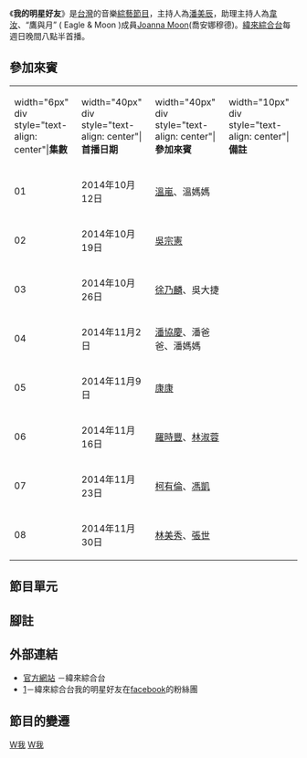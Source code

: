 
{{Infobox television
| 名稱 = 我的明星好友
| 原名 = 
| 圖片 =
| 分類 = [[綜藝節目|綜藝節目]]
| 主持 = [[潘美辰|潘美辰]](主持人)、[[韋汝|韋汝]]、[[Joanna_Moon|Joanna Moon]](助理主持)
| 片頭曲 = 
| 國家 =  {{TWN}}
| 語言 = [[中文|中文]]
| 製作人 = 
| 製作公司 = 
| 執行製作人 = 
| 製作群 = 
| 編審 = 
| 燈光 = 
| 後製 = 
| 成音 = 
| 技術指導 =
| 現場指導 = 
| 助理導播 =  
| 美術指導 =
| 宣傳 = 
| 布景 = 
| 服裝 = 
| 音響燈光 = 
| 現場音效 = 
| 剪輯 = 
| 片頭動畫&動畫設計 = 
| 梳化 =  
| 監製 = 
| 導播 = 
| LED屏幕 = 
| 攝影師 = 
| 每集長 = 60分鐘
| 頻道 =  [[緯來綜合台|緯來綜合台]]（全球首播）
| 開始 = 2014年10月12日
| 結束 = 
| 集數 = 
| 官方網站 =http://www.ttv.com.tw/drama14/musicstory/index.htm
|}}

《'''我的明星好友'''》是[[台灣|台灣]]的音樂[[綜藝節目|綜藝節目]]，主持人為[[潘美辰|潘美辰]]，助理主持人為[[韋汝|韋汝]]、“鷹與月” ( Eagle & Moon )成員[[Joanna_Moon|Joanna Moon]](喬安娜穆德)。[[緯來綜合台|緯來綜合台]]每週日晚間八點半首播。

== 參加來賓 ==
{|class="wikitable" style="width:90%"
|- style="background:gold; color:white"
|width="6px" div style="text-align: center"|'''集數<br>'''||width="40px" div style="text-align: center"|'''首播日期'''||width="40px" div style="text-align: center"|'''參加來賓'''||width="10px" div style="text-align: center"|'''備註'''
|-
|01||2014年10月12日||[[溫嵐|溫嵐]]、溫媽媽||
|-
|02||2014年10月19日||[[吳宗憲|吳宗憲]]||
|-
|03||2014年10月26日||[[徐乃麟|徐乃麟]]、吳大捷||
|-
|04||2014年11月2日||[[潘協慶|潘協慶]]、潘爸爸、潘媽媽||
|-
|05||2014年11月9日||[[康康|康康]]||
|-
|06||2014年11月16日||[[羅時豐|羅時豐]]、[[林淑蓉|林淑蓉]]||
|-
|07||2014年11月23日||[[柯有倫|柯有倫]]、[[馮凱|馮凱]]||
|-
|08||2014年11月30日||[[林美秀|林美秀]]、[[張世|張世]]||
|}

== 節目單元 ==




== 腳註 ==
<references/>
== 外部連結 ==
*[http://ontv.videoland.com.tw/channel/StarF/index.html/ 官方網站] {{Wayback|url=http://ontv.videoland.com.tw/channel/StarF/index.html/ |date=20191003222721 }}－緯來綜合台
*[https://www.facebook.com/mystarfriend?ref=hl]－緯來綜合台我的明星好友在[[facebook|facebook]]的粉絲團
==節目的變遷==
{{電視節目的變遷|
電視台={{flagicon|Taiwan}} [[緯來綜合台|緯來綜合台]]|
播放檔次=星期日 20:30|
節目名稱=我的明星好友 <br>（2014.10.12 - ）
|上一節目= 
|下一節目=
}}

[[Category:緯來電視節目|W我]]
[[Category:音樂節目|W我]]